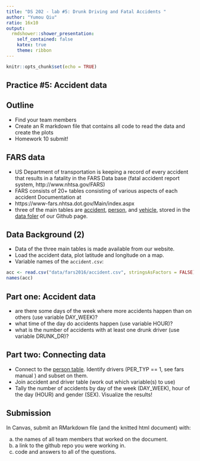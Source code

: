 ```yaml
---
title: "DS 202 - lab #5: Drunk Driving and Fatal Accidents "
author: "Yumou Qiu"
ratio: 16x10
output:
  rmdshower::shower_presentation:
    self_contained: false
    katex: true
    theme: ribbon
---
```


```r
knitr::opts_chunk$set(echo = TRUE)
```

## Practice #5: Accident data


## Outline

- Find your team members
- Create an R markdown file that contains all code to read the data and create the plots
- Homework 10 submit!


## FARS data

- US Department of transportation is keeping a record of every accident that results in a fatality in the FARS Data base (fatal accident report system, http://www.nhtsa.gov/FARS)
- FARS consists of 20+ tables consisting of various aspects of each accident
Documentation at
- https://www-fars.nhtsa.dot.gov/Main/index.aspx
- three of the main tables are [accident](https://raw.githubusercontent.com/yumouqiu/DS202-Spring2022/main/Practice/data/fars2016/accident.csv), [person](https://raw.githubusercontent.com/yumouqiu/DS202-Spring2022/main/Practice/data/fars2016/person.csv), and [vehicle](https://raw.githubusercontent.com/yumouqiu/DS202-Spring2022/main/Practice/data/fars2016/vehicle.csv), stored in the [data foler](https://github.com/yumouqiu/DS202-Spring2022/tree/main/Practice/data/fars2016) of our Github page.

## Data Background (2)

- Data of the three main tables is made available from our website.
- Load the accident data, plot latitude and longitude on a map.
- Variable names of the `accident.csv`:

```r
acc <- read.csv("data/fars2016/accident.csv", stringsAsFactors = FALSE)
names(acc)
```

## Part one: Accident data

- are there some days of the week where more accidents happen than on others (use variable DAY_WEEK)?
- what time of the day do accidents happen (use variable HOUR)?
- what is the number of accidents with at least one drunk driver (use variable DRUNK_DR)?

## Part two: Connecting data

- Connect to the [person table](https://raw.githubusercontent.com/yumouqiu/DS202-Spring2022/main/Practice/data/fars2016/person.csv). Identify drivers (PER_TYP == 1, see fars manual ) and subset on them.
- Join accident and driver table (work out which variable(s) to use)
- Tally the number of accidents by day of the week (DAY_WEEK), hour of the day (HOUR) and gender (SEX). Visualize the results!


## Submission

In Canvas, submit an RMarkdown file (and the knitted html document) with: 

  a. the names of all team members that worked on the document.
  b. a link to the github repo you were working in.
  c. code and answers to all of the questions.

